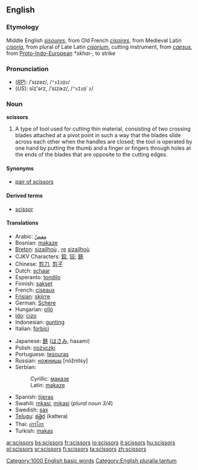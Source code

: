 ==English==
===Etymology===
Middle English ''[[sisoures]]'', from Old French ''[[cisoires]]'', from Medieval Latin ''[[cisoria]]'', from plural of Late Latin ''[[cisorium]]'', cutting instrument, from {{Latin}} ''[[caesus]]'', from [[Proto-Indo-European]] ''*skhai-'', to strike

===Pronunciation===
*(''[[RP]]''): /ˈsɪzəz/, /<tt>"sIz@z</tt>/
*(''US''): sĭzʹərz, /ˈsɪzɚz/, /<tt>"sIz@`z</tt>/

===Noun===
'''scissors''' {{pluralonly}}

# A type of tool used for cutting thin material, consisting of two crossing blades attached at a pivot point in such a way that the blades slide across each other when the handles are closed; the tool is operated by one hand by putting the thumb and a finger or fingers through holes at the ends of the blades that are opposite to the cutting edges.

====Synonyms====
*[[pair of scissors]]

====Derived terms====
*[[scissor]]<!--attributive form and verb-->

====Translations====
{{top}}
*Arabic: [[مقصّ]]
*Bosnian: [[makaze#Bosnian|makaze]] {{f}} {{p}}
*[[Breton]]: [[sizailhoù]] {{f}} {{p}}, [[re]] [[sizailhoù]]
*CJKV Characters: [[鉸]], [[铰]]; [[鋏]]
*Chinese: [[剪刀]], [[剪子]]
*Dutch: [[schaar]] {{f}}
*Esperanto: [[tondilo]]
*Finnish: [[sakset]] {{p}}
*French: [[ciseaux]] {{m}} {{p}}
*[[Frisian]]: [[skjirre]]
*German: [[Schere]] {{f}}
*Hungarian: [[olló]]
*[[Ido]]: [[cizo]]
*Indonesian: [[gunting]]
*Italian: [[forbici]] {{f}} {{p}}
{{mid}}
*Japanese: [[鋏]] ([[はさみ]], hasami)
*Polish: [[nożyczki]] {{p}}
*Portuguese: [[tesouras]]
*Russian: [[ножницы]] {{p}} [nóžnitsy]
*Serbian:
*:Cyrillic: [[маказе#Serbian|маказе]] {{f}} {{p}}
*:Latin: [[makaze#Serbian|makaze]] {{f}} {{p}}
*Spanish: [[tijeras]] {{f}} {{p}}
*Swahili: [[mkasi]], [[mikasi]] (''plural noun 3/4'')
*Swedish: [[sax]] {{s}}
*[[Telugu]]: [[కత్తెర]] (kattera)
*Thai: [[กรรไกร]]
*Turkish: [[makas]]
{{bottom}}

[[Category:1000 English basic words]]
[[Category:English pluralia tantum]]

[[ar:scissors]]
[[bs:scissors]]
[[fr:scissors]]
[[io:scissors]]
[[it:scissors]]
[[hu:scissors]]
[[pl:scissors]]
[[sr:scissors]]
[[fi:scissors]]
[[ta:scissors]]
[[zh:scissors]]
